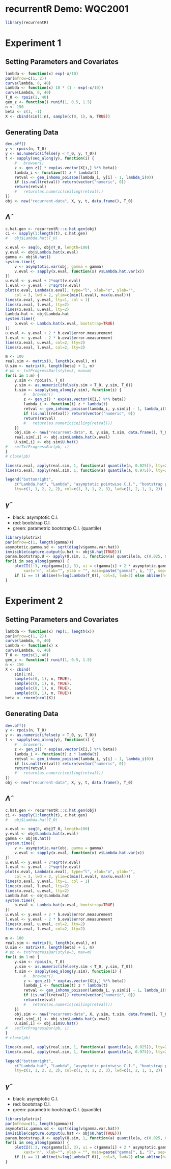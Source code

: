 # recurrentR Demo: WQC2001

```r
library(recurrentR)
```

# Experiment 1

## Setting Parameters and Covariates

```r
lambda <- function(x) exp(-x/10)
par(mfrow=c(1, 2))
curve(lambda, 0, 40)
Lambda <- function(x) 10 * (1 - exp(-x/10))
curve(Lambda, 0, 40)
T_0 <- rpois(1, 40)
gen_z <- function() runif(1, 0.5, 1.5)
n <- 150
beta <- c(1, -1)
X <- cbind(sin(1:n), sample(c(0, 1), n, TRUE))
```

## Generating Data

```r
dev.off()
y <- rpois(n, T_0)
y <- as.numeric(ifelse(y < T_0, y, T_0))
t <- sapply(seq_along(y), function(i) {
	# 	browser()
	z <- gen_z() * exp(as.vector(X[i,] %*% beta))
	lambda_i <- function(t) z * lambda(t)
	retval <- gen_inhomo_poisson(lambda_i, y[i] - 1, lambda_i(0))
	if (is.null(retval)) return(vector("numeric", 0))
	return(retval)
	# 	return(as.numeric(ceiling(retval)))
})
obj <- new("recurrent-data", X, y, t, data.frame(), T_0)
```

## $\hat{\Lambda}$

```r
c.hat.gen <- recurrentR:::c.hat.gen(obj)
ci <- sapply(1:length(t), c.hat.gen)
# 	obj$Lambda.hat(T_0)

x.eval <- seq(0, obj@T_0, length=100)
y.eval <- obj$Lambda.hat(x.eval)
gamma <- obj$U.hat()
system.time({
	v <- asymptotic.var(obj, gamma = gamma)
	v.eval <- sapply(x.eval, function(x) v$Lambda.hat.var(x))
})
u.eval <- y.eval + 2*sqrt(v.eval)
l.eval <- y.eval - 2*sqrt(v.eval)
plot(x.eval, Lambda(x.eval), type="l", xlab="x", ylab="", 
	col = 3, lwd = 2, ylim=c(min(l.eval), max(u.eval)))
lines(x.eval, y.eval, lty=1, col = 1)
lines(x.eval, l.eval, lty=2)
lines(x.eval, u.eval, lty=2)
Lambda.hat <- obj$Lambda.hat
system.time({
	b.eval <- Lambda.hat(x.eval, bootstrap=TRUE)
})
u.eval <- y.eval + 2 * b.eval$error.measurement
l.eval <- y.eval - 2 * b.eval$error.measurement
lines(x.eval, u.eval, col=2, lty=2)
lines(x.eval, l.eval, col=2, lty=2)

m <- 100
real.sim <- matrix(0, length(x.eval), m)
U.sim <- matrix(0, length(beta) + 1, m)
# pb <- txtProgressBar(style=3, max=m)
for(i in 1:m) {
	y.sim <- rpois(n, T_0)
	y.sim <- as.numeric(ifelse(y.sim < T_0, y.sim, T_0))
	t.sim <- sapply(seq_along(y.sim), function(i) {
		# 	browser()
		z <- gen_z() * exp(as.vector(X[i,] %*% beta))
		lambda_i <- function(t) z * lambda(t)
		retval <- gen_inhomo_poisson(lambda_i, y.sim[i] - 1, lambda_i(0))
		if (is.null(retval)) return(vector("numeric", 0))
		return(retval)
		# 	return(as.numeric(ceiling(retval)))
	})
	obj.sim <- new("recurrent-data", X, y.sim, t.sim, data.frame(), T_0)
	real.sim[,i] <- obj.sim$Lambda.hat(x.eval)
	U.sim[,i] <- obj.sim$U.hat()
# 	setTxtProgressBar(pb, i)
}
# close(pb)

lines(x.eval, apply(real.sim, 1, function(a) quantile(a, 0.025)), lty=2, col=3, lwd=2)
lines(x.eval, apply(real.sim, 1, function(a) quantile(a, 0.975)), lty=2, col=3, lwd=2)

legend("bottomright", 
	c("Lambda.hat", "Lambda", "asymptotic pointwise C.I.", "bootstrap pointwise C.I.", "parametric bootstrap pointwise C.I."), 
	lty=c(1, 1, 2, 2, 2), col=c(1, 3, 1, 2, 3), lwd=c(1, 2, 1, 1, 2))
```

## $\hat{\gamma}$

- black: asymptotic C.I.
- red: bootstrap C.I.
- green: parametric bootstrap C.I. (quantile)

```r
library(plotrix)
par(mfrow=c(1, length(gamma)))
asymptotic.gamma.sd <- sqrt(diag(v$gamma.var.hat))
invisible(capture.output(u.hat <- obj$U.hat(TRUE)))
param.bootstrap.U <- apply(U.sim, 1, function(a) quantile(a, c(0.025, 0.975)))
for(i in seq_along(gamma)) {
	plotCI(1:3, rep(gamma[i], 3), ui = c(gamma[i] + 2 * asymptotic.gamma.sd[i], gamma[i] + 2 * u.hat$error.measurement[i], param.bootstrap.U[2,i]), li=c(gamma[i] - 2 * asymptotic.gamma.sd[i], gamma[i] - 2 * u.hat$error.measurement[i], param.bootstrap.U[1,i]), 
		xaxt='n', xlab="", ylab = "", main=paste("gamma[", i, "]", sep=""), col=c(1,2,3), bty="n", xlim=c(0,3))
	if (i == 1) abline(h=log(Lambda(T_0)), col=3, lwd=2) else abline(h=beta[i-1], col=3, lwd=2)
}
```

# Experiment 2

## Setting Parameters and Covariates

```r
lambda <- function(x) rep(1, length(x))
par(mfrow=c(1, 2))
curve(lambda, 0, 40)
Lambda <- function(x) x
curve(Lambda, 0, 40)
T_0 <- rpois(1, 40)
gen_z <- function() runif(1, 0.5, 1.5)
n <- 150
X <- cbind(
	sin(1:n), 
	sample(c(0, 1), n, TRUE), 
	sample(c(0, 1), n, TRUE), 
	sample(c(0, 1), n, TRUE), 
	sample(c(0, 1), n, TRUE))
beta <- rnorm(ncol(X))
```

## Generating Data

```r
dev.off()
y <- rpois(n, T_0)
y <- as.numeric(ifelse(y < T_0, y, T_0))
t <- sapply(seq_along(y), function(i) {
	# 	browser()
	z <- gen_z() * exp(as.vector(X[i,] %*% beta))
	lambda_i <- function(t) z * lambda(t)
	retval <- gen_inhomo_poisson(lambda_i, y[i] - 1, lambda_i(0))
	if (is.null(retval)) return(vector("numeric", 0))
	return(retval)
	# 	return(as.numeric(ceiling(retval)))
})
obj <- new("recurrent-data", X, y, t, data.frame(), T_0)
```

## $\hat{\Lambda}$

```r
c.hat.gen <- recurrentR:::c.hat.gen(obj)
ci <- sapply(1:length(t), c.hat.gen)
# 	obj$Lambda.hat(T_0)

x.eval <- seq(0, obj@T_0, length=100)
y.eval <- obj$Lambda.hat(x.eval)
gamma <- obj$U.hat()
system.time({
	v <- asymptotic.var(obj, gamma = gamma)
	v.eval <- sapply(x.eval, function(x) v$Lambda.hat.var(x))
})
u.eval <- y.eval + 2*sqrt(v.eval)
l.eval <- y.eval - 2*sqrt(v.eval)
plot(x.eval, Lambda(x.eval), type="l", xlab="x", ylab="", 
	col = 3, lwd = 2, ylim=c(min(l.eval), max(u.eval)))
lines(x.eval, y.eval, lty=1, col = 1)
lines(x.eval, l.eval, lty=2)
lines(x.eval, u.eval, lty=2)
Lambda.hat <- obj$Lambda.hat
system.time({
	b.eval <- Lambda.hat(x.eval, bootstrap=TRUE)
})
u.eval <- y.eval + 2 * b.eval$error.measurement
l.eval <- y.eval - 2 * b.eval$error.measurement
lines(x.eval, u.eval, col=2, lty=2)
lines(x.eval, l.eval, col=2, lty=2)

m <- 100
real.sim <- matrix(0, length(x.eval), m)
U.sim <- matrix(0, length(beta) + 1, m)
# pb <- txtProgressBar(style=3, max=m)
for(i in 1:m) {
	y.sim <- rpois(n, T_0)
	y.sim <- as.numeric(ifelse(y.sim < T_0, y.sim, T_0))
	t.sim <- sapply(seq_along(y.sim), function(i) {
		# 	browser()
		z <- gen_z() * exp(as.vector(X[i,] %*% beta))
		lambda_i <- function(t) z * lambda(t)
		retval <- gen_inhomo_poisson(lambda_i, y.sim[i] - 1, lambda_i(0))
		if (is.null(retval)) return(vector("numeric", 0))
		return(retval)
		# 	return(as.numeric(ceiling(retval)))
	})
	obj.sim <- new("recurrent-data", X, y.sim, t.sim, data.frame(), T_0)
	real.sim[,i] <- obj.sim$Lambda.hat(x.eval)
	U.sim[,i] <- obj.sim$U.hat()
# 	setTxtProgressBar(pb, i)
}
# close(pb)

lines(x.eval, apply(real.sim, 1, function(a) quantile(a, 0.025)), lty=2, col=3, lwd=2)
lines(x.eval, apply(real.sim, 1, function(a) quantile(a, 0.975)), lty=2, col=3, lwd=2)

legend("bottomright", 
	c("Lambda.hat", "Lambda", "asymptotic pointwise C.I.", "bootstrap pointwise C.I.", "parametric bootstrap pointwise C.I."), 
	lty=c(1, 1, 2, 2, 2), col=c(1, 3, 1, 2, 3), lwd=c(1, 2, 1, 1, 2))
```

## $\hat{\gamma}$

- black: asymptotic C.I.
- red: bootstrap C.I.
- green: parametric bootstrap C.I. (quantile)

```r
library(plotrix)
par(mfrow=c(1, length(gamma)))
asymptotic.gamma.sd <- sqrt(diag(v$gamma.var.hat))
invisible(capture.output(u.hat <- obj$U.hat(TRUE)))
param.bootstrap.U <- apply(U.sim, 1, function(a) quantile(a, c(0.025, 0.975)))
for(i in seq_along(gamma)) {
	plotCI(1:3, rep(gamma[i], 3), ui = c(gamma[i] + 2 * asymptotic.gamma.sd[i], gamma[i] + 2 * u.hat$error.measurement[i], param.bootstrap.U[2,i]), li=c(gamma[i] - 2 * asymptotic.gamma.sd[i], gamma[i] - 2 * u.hat$error.measurement[i], param.bootstrap.U[1,i]), 
		xaxt='n', xlab="", ylab = "", main=paste("gamma[", i, "]", sep=""), col=c(1,2,3), bty="n", xlim=c(0,3))
	if (i == 1) abline(h=log(Lambda(T_0)), col=3, lwd=2) else abline(h=beta[i-1], col=3, lwd=2)
}
```
